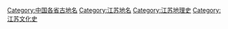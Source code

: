 [[Category:中国各省古地名|Category:中国各省古地名]]
[[Category:江苏地名|Category:江苏地名]]
[[Category:江苏地理史|Category:江苏地理史]]
[[Category:江苏文化史|Category:江苏文化史]]